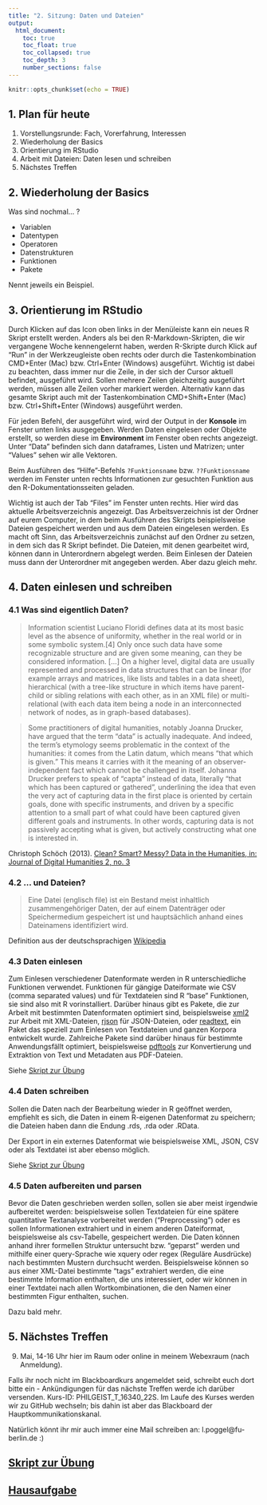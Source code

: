 ```yaml
---
title: "2. Sitzung: Daten und Dateien"
output: 
  html_document:
    toc: true
    toc_float: true
    toc_collapsed: true
    toc_depth: 3
    number_sections: false
---
```


```r
knitr::opts_chunk$set(echo = TRUE)
```

 
## 1. Plan für heute

 1. Vorstellungsrunde: Fach, Vorerfahrung, Interessen 
 2. Wiederholung der Basics
 3. Orientierung im RStudio 
 4. Arbeit mit Dateien: Daten lesen und schreiben 
 5. Nächstes Treffen 


## 2. Wiederholung der Basics  

Was sind nochmal... ?

* Variablen
* Datentypen 
* Operatoren
* Datenstrukturen
* Funktionen
* Pakete

Nennt jeweils ein Beispiel. 
 
## 3. Orientierung im RStudio

Durch Klicken auf das Icon oben links in der Menüleiste kann ein neues R Skript erstellt werden. Anders als bei den R-Markdown-Skripten, die wir vergangene Woche kennengelernt haben, werden R-Skripte
durch Klick auf "Run" in der Werkzeugleiste oben rechts oder durch die Tastenkombination CMD+Enter (Mac) bzw. Ctrl+Enter (Windows) ausgeführt. Wichtig ist dabei zu beachten, dass immer nur die Zeile, in der sich der Cursor aktuell befindet, ausgeführt wird. Sollen mehrere Zeilen gleichzeitig ausgeführt werden, müssen alle Zeilen vorher markiert werden. Alternativ kann das gesamte Skript auch mit der Tastenkombination CMD+Shift+Enter (Mac) bzw. Ctrl+Shift+Enter (Windows) ausgeführt werden.

Für jeden Befehl, der ausgeführt wird, wird der Output in der **Konsole** im Fenster unten links ausgegeben. Werden Daten eingelesen oder Objekte erstellt, so werden diese im **Environment** im Fenster oben rechts angezeigt. Unter "Data" befinden sich dann dataframes, Listen und Matrizen; unter "Values" sehen wir alle Vektoren.  

Beim Ausführen des "Hilfe"-Befehls `?Funktionsname` bzw. `??Funktionsname` werden im Fenster unten rechts Informationen zur gesuchten Funktion aus den R-Dokumentationsseiten geladen. 

Wichtig ist auch der Tab "Files" im Fenster unten rechts. Hier wird das aktuelle Arbeitsverzeichnis angezeigt. Das Arbeitsverzeichnis ist der Ordner auf eurem Computer, in dem beim Ausführen des Skripts beispielsweise Dateien gespeichert werden und aus dem Dateien eingelesen werden. Es macht oft Sinn, das Arbeitsverzeichnis zunächst auf den Ordner zu setzen, in dem sich das R Skript befindet. Die Dateien, mit denen gearbeitet wird, können dann in Unterordnern abgelegt werden. Beim Einlesen der Dateien muss dann der Unterordner mit angegeben werden. Aber dazu gleich mehr.  


## 4. Daten einlesen und schreiben

### 4.1 Was sind eigentlich Daten? 

> Information scientist Luciano Floridi defines data at its most basic level as the absence of uniformity, whether in the real world or in some symbolic system.[4] Only once such data have some recognizable structure and are given some meaning, can they be considered information. [...] On a higher level, digital data are usually represented and processed in data structures that can be linear (for example arrays and matrices, like lists and tables in a data sheet), hierarchical (with a tree-like structure in which items have parent-child or sibling relations with each other, as in an XML file) or multi-relational (with each data item being a node in an interconnected network of nodes, as in graph-based databases).

> Some practitioners of digital humanities, notably Joanna Drucker, have argued that the term “data” is actually inadequate. And indeed, the term’s etymology seems problematic in the context of the humanities: it comes from the Latin datum, which means “that which is given.” This means it carries with it the meaning of an observer-independent fact which cannot be challenged in itself. Johanna Drucker prefers to speak of “capta” instead of data, literally “that which has been captured or gathered”, underlining the idea that even the very act of capturing data in the first place is oriented by certain goals, done with specific instruments, and driven by a specific attention to a small part of what could have been captured given different goals and instruments. In other words, capturing data is not passively accepting what is given, but actively constructing what one is interested in.

Christoph Schöch (2013). [Clean? Smart? Messy? Data in the Humanities, in: Journal of Digital Humanities 2, no. 3](http://journalofdigitalhumanities.org/2-3/big-smart-clean-messy-data-in-the-humanities/)

### 4.2 ... und Dateien? 

> Eine Datei (englisch file) ist ein Bestand meist inhaltlich zusammengehöriger Daten, der auf einem Datenträger oder Speichermedium gespeichert ist und hauptsächlich anhand eines Dateinamens identifiziert wird.

Definition aus der deutschsprachigen [Wikipedia](https://de.wikipedia.org/wiki/Datei)


### 4.3 Daten einlesen 

Zum Einlesen verschiedener Datenformate werden in R unterschiedliche Funktionen verwendet. 
Funktionen für gängige Dateiformate wie CSV (comma separated values) und für Textdateien 
sind R "base" Funktionen, sie sind also mit R vorinstalliert. 
Darüber hinaus gibt es Pakete, die zur Arbeit mit bestimmten Datenformaten optimiert sind, beispielsweise [xml2](https://cran.r-project.org/web/packages/xml2/xml2.pdf) zur Arbeit mit 
XML-Dateien, [rjson](https://cran.r-project.org/web/packages/rjson/rjson.pdf) für JSON-Dateien, oder
[readtext](https://cran.r-project.org/web/packages/readtext/readtext.pdf), ein Paket das speziell zum 
Einlesen von Textdateien und ganzen Korpora entwickelt wurde. Zahlreiche Pakete sind darüber 
hinaus für bestimmte Anwendungsfällt optimiert, beispielsweise [pdftools](https://cran.r-project.org/web/packages/pdftools/pdftools.pdf) zur Konvertierung und Extraktion von Text und Metadaten aus PDF-Dateien.

Siehe [Skript zur Übung](https://github.com/lipogg/r-tutorium/blob/c3b53ce1ae61459c7079f8b96cda70425c1aebe6/02_daten-dateien/skripte/tutorium2_02052022_uebung.R) 


### 4.4 Daten schreiben 

Sollen die Daten nach der Bearbeitung wieder in R geöffnet werden, empfiehlt es sich, die Daten 
in einem R-eigenen Datenformat zu speichern; die Dateien haben dann die Endung .rds, .rda oder .RData. 

Der Export in ein externes Datenformat wie beispielsweise XML, JSON, CSV oder als Textdatei ist aber ebenso möglich. 

Siehe [Skript zur Übung](https://github.com/lipogg/r-tutorium/blob/c3b53ce1ae61459c7079f8b96cda70425c1aebe6/02_daten-dateien/skripte/tutorium2_02052022_uebung.R) 


### 4.5 Daten aufbereiten und parsen 

Bevor die Daten geschrieben werden sollen, sollen sie aber meist irgendwie aufbereitet werden: beispielsweise sollen Textdateien für eine spätere quantitative Textanalyse vorbereitet werden ("Preprocessing") oder es sollen Informationen extrahiert und in einem anderen Dateiformat, 
beispielsweise als csv-Tabelle, gespeichert werden. Die Daten können anhand ihrer formellen Struktur
untersucht bzw. "geparst" werden und mithilfe einer query-Sprache wie xquery oder regex (Reguläre Ausdrücke) nach bestimmten Mustern durchsucht werden. Beispielsweise können so aus einer XML-Datei bestimmte "tags" extrahiert werden, die eine bestimmte Information enthalten, die uns interessiert, 
oder wir können in einer Textdatei nach allen Wortkombinationen, die den Namen einer bestimmten Figur enthalten, suchen. 

Dazu bald mehr. 

## 5. Nächstes Treffen 

9. Mai, 14-16 Uhr hier im Raum oder online in meinem Webexraum (nach Anmeldung).

Falls ihr noch nicht im Blackboardkurs angemeldet seid, schreibt euch dort bitte ein - Ankündigungen für das nächste Treffen werde ich darüber versenden. Kurs-ID: PHILGEIST_T_16340_22S. Im Laufe des Kurses werden wir zu GitHub wechseln; bis dahin ist aber das Blackboard der Hauptkommunikationskanal.

Natürlich könnt ihr mir auch immer eine Mail schreiben an: l.poggel@fu-berlin.de :)

## [Skript zur Übung](https://github.com/lipogg/r-tutorium/blob/c3b53ce1ae61459c7079f8b96cda70425c1aebe6/02_daten-dateien/skripte/tutorium2_02052022_uebung.R)

## [Hausaufgabe](https://github.com/lipogg/r-tutorium/tree/c3b53ce1ae61459c7079f8b96cda70425c1aebe6/02_uebung)

